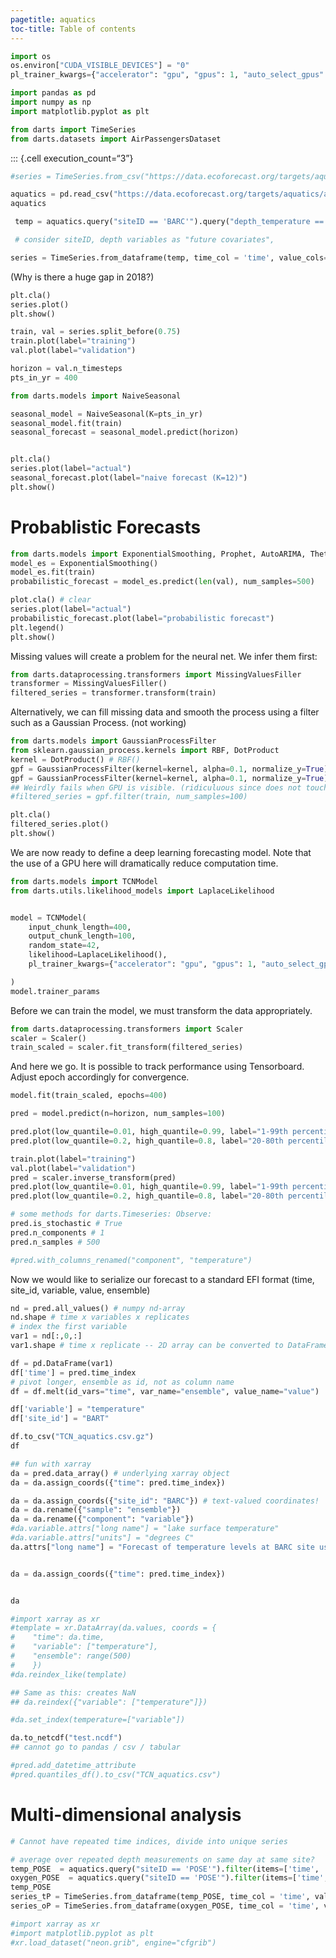```yaml
---
pagetitle: aquatics
toc-title: Table of contents
---
```



```python
import os
os.environ["CUDA_VISIBLE_DEVICES"] = "0"
pl_trainer_kwargs={"accelerator": "gpu", "gpus": 1, "auto_select_gpus": True} 

```

``` python

import pandas as pd
import numpy as np
import matplotlib.pyplot as plt

from darts import TimeSeries
from darts.datasets import AirPassengersDataset
```


::: {.cell execution_count="3"}
``` python
#series = TimeSeries.from_csv("https://data.ecoforecast.org/targets/aquatics/aquatics-targets.csv.gz", time_col = "time")

aquatics = pd.read_csv("https://data.ecoforecast.org/targets/aquatics/aquatics-targets.csv.gz") 
aquatics
```

``` python

 temp = aquatics.query("siteID == 'BARC'").query("depth_temperature == 0.55").filter(items=['time', 'temperature', 'depth_temperature'])

 # consider siteID, depth variables as "future covariates", 
```


``` python

series = TimeSeries.from_dataframe(temp, time_col = 'time', value_cols='temperature', fill_missing_dates=True, freq='D')
```

(Why is there a huge gap in 2018?)

``` python
plt.cla()
series.plot()
plt.show()
```



``` python
train, val = series.split_before(0.75)
train.plot(label="training")
val.plot(label="validation")
```

``` python
horizon = val.n_timesteps
pts_in_yr = 400
```

``` python
from darts.models import NaiveSeasonal

seasonal_model = NaiveSeasonal(K=pts_in_yr)
seasonal_model.fit(train)
seasonal_forecast = seasonal_model.predict(horizon)


plt.cla()
series.plot(label="actual")
seasonal_forecast.plot(label="naive forecast (K=12)")
plt.show()

```


# Probablistic Forecasts

``` python
from darts.models import ExponentialSmoothing, Prophet, AutoARIMA, Theta
model_es = ExponentialSmoothing()
model_es.fit(train)
probabilistic_forecast = model_es.predict(len(val), num_samples=500)

plot.cla() # clear
series.plot(label="actual")
probabilistic_forecast.plot(label="probabilistic forecast")
plt.legend()
plt.show()

```


Missing values will create a problem for the neural net. We infer them
first:


``` python
from darts.dataprocessing.transformers import MissingValuesFiller
transformer = MissingValuesFiller()
filtered_series = transformer.transform(train)
```


Alternatively, we can fill missing data and smooth the process using a filter such as a Gaussian Process. (not working)

``` python
from darts.models import GaussianProcessFilter
from sklearn.gaussian_process.kernels import RBF, DotProduct
kernel = DotProduct() # RBF()
gpf = GaussianProcessFilter(kernel=kernel, alpha=0.1, normalize_y=True)
gpf = GaussianProcessFilter(kernel=kernel, alpha=0.1, normalize_y=True)
## Weirdly fails when GPU is visible. (ridiculuous since does not touch GPU?)
#filtered_series = gpf.filter(train, num_samples=100)
```

``` python
plt.cla()
filtered_series.plot()
plt.show()
```

We are now ready to define a deep learning forecasting model. 
Note that the use of a GPU here will dramatically reduce computation time.

``` python
from darts.models import TCNModel
from darts.utils.likelihood_models import LaplaceLikelihood


model = TCNModel(
    input_chunk_length=400,
    output_chunk_length=100,
    random_state=42,
    likelihood=LaplaceLikelihood(),
    pl_trainer_kwargs={"accelerator": "gpu", "gpus": 1, "auto_select_gpus": True} 

)
model.trainer_params
```
Before we can train the model, we must transform the data appropriately.

``` python
from darts.dataprocessing.transformers import Scaler
scaler = Scaler()
train_scaled = scaler.fit_transform(filtered_series)
```

And here we go.  It is possible to track performance using Tensorboard. Adjust epoch accordingly for convergence.

``` python
model.fit(train_scaled, epochs=400)
```

``` python
pred = model.predict(n=horizon, num_samples=100)
```

``` python

pred.plot(low_quantile=0.01, high_quantile=0.99, label="1-99th percentiles")
pred.plot(low_quantile=0.2, high_quantile=0.8, label="20-80th percentiles")
```


``` python
train.plot(label="training")
val.plot(label="validation")
pred = scaler.inverse_transform(pred)
pred.plot(low_quantile=0.01, high_quantile=0.99, label="1-99th percentiles")
pred.plot(low_quantile=0.2, high_quantile=0.8, label="20-80th percentiles")
```

``` python
# some methods for darts.Timeseries: Observe:
pred.is_stochastic # True
pred.n_components # 1
pred.n_samples # 500

#pred.with_columns_renamed("component", "temperature")
```


Now we would like to serialize our forecast to a standard EFI format
(time, site_id, variable, value, ensemble)

``` python

nd = pred.all_values() # numpy nd-array
nd.shape # time x variables x replicates
# index the first variable
var1 = nd[:,0,:]
var1.shape # time x replicate -- 2D array can be converted to DataFrame
```

``` python

df = pd.DataFrame(var1)
df['time'] = pred.time_index
# pivot longer, ensemble as id, not as column name
df = df.melt(id_vars="time", var_name="ensemble", value_name="value")

df['variable'] = "temperature"
df['site_id'] = "BART"

df.to_csv("TCN_aquatics.csv.gz")
df
```


``` python

## fun with xarray
da = pred.data_array() # underlying xarray object
da = da.assign_coords({"time": pred.time_index})

da = da.assign_coords({"site_id": "BARC"}) # text-valued coordinates!
da = da.rename({"sample": "ensemble"})
da = da.rename({"component": "variable"})
#da.variable.attrs["long name"] = "lake surface temperature"
#da.variable.attrs["units"] = "degrees C"
da.attrs["long name"] = "Forecast of temperature levels at BARC site using a ML-based prediction"


da = da.assign_coords({"time": pred.time_index})


da
```


``` python
#import xarray as xr
#template = xr.DataArray(da.values, coords = {
#    "time": da.time,
#    "variable": ["temperature"],
#    "ensemble": range(500)
#    })
#da.reindex_like(template)

## Same as this: creates NaN
## da.reindex({"variable": ["temperature"]})

#da.set_index(temperature=["variable"])
```


``` python

da.to_netcdf("test.ncdf")
## cannot go to pandas / csv / tabular

#pred.add_datetime_attribute
#pred.quantiles_df().to_csv("TCN_aquatics.csv")
```


# Multi-dimensional analysis



``` python
# Cannot have repeated time indices, divide into unique series

# average over repeated depth measurements on same day at same site?
temp_POSE  = aquatics.query("siteID == 'POSE'").filter(items=['time', 'temperature', 'depth_temperature'])
oxygen_POSE  = aquatics.query("siteID == 'POSE'").filter(items=['time', 'oxygen', 'depth_oxygen'])
temp_POSE
series_tP = TimeSeries.from_dataframe(temp_POSE, time_col = 'time', value_cols='temperature', fill_missing_dates=True, freq='D')
series_oP = TimeSeries.from_dataframe(oxygen_POSE, time_col = 'time', value_cols='oxygen', fill_missing_dates=True, freq='D')
```


``` python
#import xarray as xr
#import matplotlib.pyplot as plt
#xr.load_dataset("neon.grib", engine="cfgrib")
```


